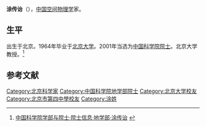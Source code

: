
{{Expand|time=2012-03-29T01:56:22+00:00 }}
{{Infobox person
| 姓名     = 涂传诒
| 图像     = 
| 图像替代 = 
| 图像说明 = 
| 出生日期 = 1940年7月24日
| 出生地   = 北京
| 死亡日期 = <!-- {{Death date and age|YYYY|MM|DD|YYYY|MM|DD}}（死亡在前，出生在后） -->
| 死亡地   = 
| 国籍       = {{PRC}}
| 籍贯       = 
| 别名     = 
| 知名于   = 
| 职业     = [[空间物理学|空间物理学]]家
| 母校 = [[北京大学|北京大学]]
}}

'''涂传诒'''（{{bd|1940年|7月24日||}}），[[中国|中国]][[空间物理学|空间物理学]]家。

==生平==
出生于北京。1964年毕业于[[北京大学|北京大学]]。2001年当选为[[中国科学院院士|中国科学院院士]]。北京大学教授。<ref>[http://sourcedb.cas.cn/sourcedb_ad_cas/zw2/ysxx/dxb/ 中国科学院学部与院士·院士信息·地学部·涂传诒] {{webarchive|url=https://web.archive.org/web/20120426134225/http://sourcedb.cas.cn/sourcedb_ad_cas/zw2/ysxx/dxb/ |date=2012-04-26 }}</ref>

==参考文献==
{{reflist}}

{{中国科学院地学部院士}}

{{中国科学家小作品}}
{{Authority control}}
{{DEFAULTSORT:T}}
[[Category:北京科学家|Category:北京科学家]]
[[Category:中国科学院地学部院士|Category:中国科学院地学部院士]]
[[Category:北京大学校友|Category:北京大学校友]]
[[Category:北京市第四中學校友|Category:北京市第四中學校友]]
[[Category:涂姓|Category:涂姓]]